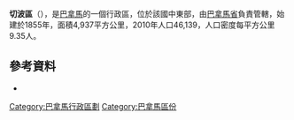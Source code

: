 {{Coord|9|10|12|N|79|6|0|W|display=title}}

'''切波區'''（{{lang-es|Distrito de Chepo}}），是[[巴拿馬|巴拿馬]]的一個行政區，位於該國中東部，由[[巴拿馬省|巴拿馬省]]負責管轄，始建於1855年，面積4,937平方公里，2010年人口46,139，人口密度每平方公里9.35人。

==參考資料==
*{{cite web|url=http://www.statoids.com/ypa.html|title=Districts of Panama|publisher=Statoids|accessdate=April 12, 2009|archive-date=2011-09-29|archive-url=https://web.archive.org/web/20110929221316/http://www.statoids.com/ypa.html|dead-url=no}}

{{巴拿馬區份}}

{{Panama Province}}

[[Category:巴拿馬行政區劃|Category:巴拿馬行政區劃]]
[[Category:巴拿馬區份|Category:巴拿馬區份]]


{{Panama-geo-stub}}